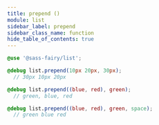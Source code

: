 ```yaml
---
title: prepend ()
module: list
sidebar_label: prepend
sidebar_class_name: function
hide_table_of_contents: true
---
```


<DocPage spec={Spec} />

```scss
@use '@sass-fairy/list';

@debug list.prepend(10px 20px, 30px);
  // 30px 10px 20px

@debug list.prepend((blue, red), green);
  // green, blue, red

@debug list.prepend((blue, red), green, space);
  // green blue red
```
